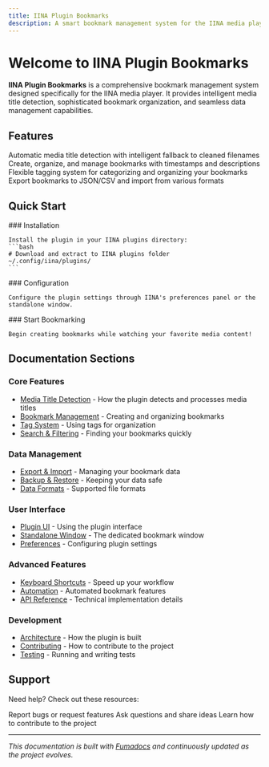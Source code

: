 ```yaml
---
title: IINA Plugin Bookmarks
description: A smart bookmark management system for the IINA media player
---
```



# Welcome to IINA Plugin Bookmarks

**IINA Plugin Bookmarks** is a comprehensive bookmark management system designed specifically for the IINA media player. It provides intelligent media title detection, sophisticated bookmark organization, and seamless data management capabilities.

## Features

<Cards>
  <Card title="🎬 Smart Media Detection" href="/docs/features/media-detection">
    Automatic media title detection with intelligent fallback to cleaned filenames
  </Card>
  <Card title="📚 Bookmark Management" href="/docs/features/bookmark-management">
    Create, organize, and manage bookmarks with timestamps and descriptions
  </Card>
  <Card title="🏷️ Tag System" href="/docs/features/tags">
    Flexible tagging system for categorizing and organizing your bookmarks
  </Card>
  <Card title="📤 Export & Import" href="/docs/features/data-management">
    Export bookmarks to JSON/CSV and import from various formats
  </Card>
</Cards>

## Quick Start

<Steps>
  <Step>
    ### Installation
    
    Install the plugin in your IINA plugins directory:
    ```bash
    # Download and extract to IINA plugins folder
    ~/.config/iina/plugins/
    ```
  </Step>
  
  <Step>
    ### Configuration
    
    Configure the plugin settings through IINA's preferences panel or the standalone window.
  </Step>
  
  <Step>
    ### Start Bookmarking
    
    Begin creating bookmarks while watching your favorite media content!
  </Step>
</Steps>

## Documentation Sections

### Core Features
- [Media Title Detection](/docs/features/media-detection) - How the plugin detects and processes media titles
- [Bookmark Management](/docs/features/bookmark-management) - Creating and organizing bookmarks
- [Tag System](/docs/features/tags) - Using tags for organization
- [Search & Filtering](/docs/features/search) - Finding your bookmarks quickly

### Data Management
- [Export & Import](/docs/features/data-management) - Managing your bookmark data
- [Backup & Restore](/docs/features/backup) - Keeping your data safe
- [Data Formats](/docs/features/formats) - Supported file formats

### User Interface
- [Plugin UI](/docs/ui/plugin-interface) - Using the plugin interface
- [Standalone Window](/docs/ui/standalone-window) - The dedicated bookmark window
- [Preferences](/docs/ui/preferences) - Configuring plugin settings

### Advanced Features
- [Keyboard Shortcuts](/docs/advanced/shortcuts) - Speed up your workflow
- [Automation](/docs/advanced/automation) - Automated bookmark features
- [API Reference](/docs/advanced/api) - Technical implementation details

### Development
- [Architecture](/docs/development/architecture) - How the plugin is built
- [Contributing](/docs/development/contributing) - How to contribute to the project
- [Testing](/docs/development/testing) - Running and writing tests

## Support

Need help? Check out these resources:

<Cards>
  <Card title="GitHub Issues" href="https://github.com/wyattowalsh/iina-plugin-bookmarks/issues">
    Report bugs or request features
  </Card>
  <Card title="Discussions" href="https://github.com/wyattowalsh/iina-plugin-bookmarks/discussions">
    Ask questions and share ideas
  </Card>
  <Card title="Contributing Guide" href="/docs/development/contributing">
    Learn how to contribute to the project
  </Card>
</Cards>

---

*This documentation is built with [Fumadocs](https://fumadocs.vercel.app) and continuously updated as the project evolves.*

